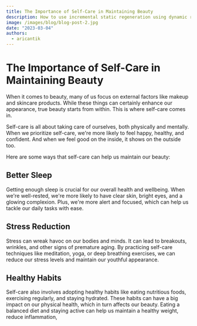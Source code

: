 ```yaml
---
title: The Importance of Self-Care in Maintaining Beauty
description: How to use incremental static regeneration using dynamic routes.
image: /images/blog/blog-post-2.jpg
date: "2023-03-04"
authors:
  - aricantik
---
```

# The Importance of Self-Care in Maintaining Beauty

When it comes to beauty, many of us focus on external factors like makeup and skincare products. While these things can certainly enhance our appearance, true beauty starts from within. This is where self-care comes in.

Self-care is all about taking care of ourselves, both physically and mentally. When we prioritize self-care, we're more likely to feel happy, healthy, and confident. And when we feel good on the inside, it shows on the outside too.

Here are some ways that self-care can help us maintain our beauty:

## Better Sleep

Getting enough sleep is crucial for our overall health and wellbeing. When we're well-rested, we're more likely to have clear skin, bright eyes, and a glowing complexion. Plus, we're more alert and focused, which can help us tackle our daily tasks with ease.

## Stress Reduction

Stress can wreak havoc on our bodies and minds. It can lead to breakouts, wrinkles, and other signs of premature aging. By practicing self-care techniques like meditation, yoga, or deep breathing exercises, we can reduce our stress levels and maintain our youthful appearance.

## Healthy Habits

Self-care also involves adopting healthy habits like eating nutritious foods, exercising regularly, and staying hydrated. These habits can have a big impact on our physical health, which in turn affects our beauty. Eating a balanced diet and staying active can help us maintain a healthy weight, reduce inflammation,
